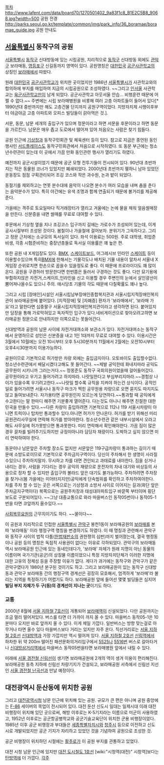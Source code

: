 [[목차]]
http://www.lafent.com/data/board70/1270501402_9a83f1c8_B1E2C5B8_9068.jpg?width=500
공원 전경
http://parks.seoul.go.kr/template/common/img/park_info/36_boramae/boramae_guide.jpg
공원 안내도
== [[서울특별시]] 동작구의 공원 ==
[[서울특별시]] [[동작구]] 신대방동에 있는 시립공원, 지리적으로 [[동작구]] 신대방동 외에도 [[관악구]] 보라매동, [[영등포구]] 신길동까지 영역이 있다. 공원명칭은 [[대한민국]] [[공군사관학교]]의 상징인 [[보라매]]에서 따왔다. 

원래 [[대한민국]] [[공군사관학교]]가 위치한 곳이었지만 1986년 [[서울특별시]]가 사관학교와의 합의하에 부지를 매입하여 지금의 시립공원으로 조성하였다. ~~그리고 [[인서울]] 사관학교는 [[육군사관학교]]만이 남게 되었다. 공군사관학교 아웃서울 안습... 비행훈련 때문에 어쩔 수 없다.~~ 주변에는 시립 보라매병원을 비롯해 여러 고층 아파트들이 들어서 있다[* 1990년대 중반까지만 해도 고층건물 단지까지 공원구역이었다. 지방자치제 시행이후부터 야금야금 고층 아파트와 오피스 빌딩들이 갉아먹은 것.]. 

서문, 동문, 남문 세개의 출입구가 있으며 정문이라고 하면 서문을 후문이라고 하면 동문을 가르킨다. 남문은 매우 좁고 도로에서 떨어져 있어 처음오는 사람은 찾기 힘들다.

공원 인근에 [[기상청]]과 동작구민회관 및 체육센터 등이 있다. 참고로 지금은 종언된 동인행사인 [[서드플레이스]]도 동작구민회관에서 처음으로 시작하였다. 또 동문 부근에는 청소년수련관이 있는데 이 곳에서 가끔 만화 동인관련 행사가 열리기도 하였다. 

예전까지 공군시설이었기 때문에 공군 모형 전투기들이 전시되어 있다. 90년대 초반까지는 작은 동물원 코너가 있었지만 폐쇄되었다. 2000년대 초반까지 휑하니 남아 있었던 운동장도 점점 구획관리되어 조깅 코스와 작은 과수원, 논과 밭이 되었다.

동절기를 제외하고는 연못 분수대에 음악이 나오면 분수가 여러 모습을 내며 춤을 춘다는 음악분수가 있다. 특히 야간에는 유색 조명과 함께 연출되기 때문에 볼거리를 제공해준다. 

가을에는 격주로 토요일마다 직거래장터가 열리고 겨울에는 논에 물을 채워 얼음썰매장을 만든다. 신분증을 내면 썰매를 무료로 대여할 수 있다.

후문에서 기상청 옆을 지나 조깅코스 입구까지 길에는 가로수가 조성되어 있는데, 이게 공사시절부터 조성된 것이다. 봄철이나 가을철에 걸어보자. 분위기가 그윽하다고. 그리고 정문 근처에는 소규모의 독서실이 있다. 좌석 이용료는 500원. 주로 대학생, 취업준비생, 각종 시험준비하는 중장년층들로 독서실 이용률은 꽤 높은 편.

또한 공원 내 X게임장도 있다. [[BMX]], [[스케이트보드]], 어그레시브 인라인 [[스케이트]] 등이 이용할수있으며 특히[[BMX]]에 한해서는 기물각도나 배치된 기물 내용이 알차서 서울내 X게임장 순위로치면 한손으로 꼽을수 있을정도로 좋다. 이 때문에 프로라이더도 꽤 많이온다. 공원을 구경하러 방문한다면 한번쯤은 들러서 구경하는 것도 좋다. 다만 묘기용에 부합하지않은 자전거,스케이트,인라인을 신고 이용할 경우 주변인의 눈에서 살인광선이 뿜어져나올수도 있으니 주의. 애시당초 기물의 각도 때문에 다칠확률도 꽤나 높다.

그리고 시립 [장애인]시설인 서울시립남부장애인종합복지관과 서울시립지적장애인복지관이 보라매공원에 붙어있다. [지적장애] 및 [자폐증] 환자가 '보라매에서', '보라매 가요'라고 말한다면 십중팔구 서울시립지적장애인복지관이라고 생각하면 된다. 붙어있지만 담장을 통해 가로막혀있고 독자적인 입구가 있다.네비게이션으로 찾아오려고하면 보라매공원 정문으로 안내하지만 이쪽으로는 못들어간다.

신대방역과 공원의 남문 사이에 자전거대여소와 보관소가 있다. 자전거대여소는 동작구에서 운영하므로 성인은 신분증을 내고 1인 1대까지 무료로 대여할 수 있다. 이용시간은 3월에서 10월에는 오전 10시부터  오후 5시30분까지 11월에서 2월에는 오전10시부터 오후4시30분까지 이용가능하다.

공원이므로 기본적으로 허가받은 차량 외에는 출입금지이다. 오토바이도 출입할수없다. 청소년수련관에서 배달시켰다고해도 못 들어간다. ~~제발 공익한테 화내지마라 공익도 공무원이 시키니까 그러는거다.~~ 정몽준도 동작구 국회의원이었을때 걸어들어갔다. 공무원이라고 우기고  들어가려고 하지마라. 나랏일한다고 부심부리지마라.~~경험상 나이가 있을수록 우기려고한다.~~나랏일 할수록 규칙을 지켜야 하는건 상식이다. 공적인 일로 들어가려면 서울시나 동작구 마크가 찍힌 공무원용 차량으로 오면 묻지도 따지지도 않고 들여보내준다. 자가용타면 공무원인지 모르는게 당연하다.~~통과할 때 공익에게 수고한다는 말 한마디 해주면 기분좋게 열어준다. 다는것도 아니니 해주면 친절한 대한민국을 만들수 있다.~~다른 차량이 출입하려면 기본적으로 112나 119 서울시차량이 아니면 트럭이나 탑차만 통과할수 있다.아니면 허가가 안나온다. 허가를 받기 위해선 미리 공원관리사무실에 연락해 허가를 받아야한다. 청소년수련관 같은 내부시설에서 오라고 해도 사무실에 허가못받으면 통과못한다. 미리 연락해서 확인해야한다. 가끔 짐이 많은 경우 끌차를 빌려주기도하지만 규정이아니라 담당자 재량이다. 도박하고 싶지 않으면 미리 연락하여야 한다.

동문이나 남문앞은 주차할 장소도 없지만 서문앞은 119구급차량이 통과하는 길이기 때문에 소방도로이므로 기본적으로 주차금지구역이다. 당신이 주차해서 한 생명이 사라질수있으니 주차하지말자. 무시하고 차를 대면 견인되고 과태료를 내야한다. 짐을 싣거나 내리는 경우, 사람을 기다리는 경우 공익의 재량으로 운전자의 차내 대기와 비상등의 사용으로 정차 할 수 있지만 출입구의 볼라드 앞은 대기도 불가능하다. 주차하려면 주차장을 찾거나(봄 가을에는 미어터지지만)공익에게 단속범위를 확인하고 주차하여야한다. 차를 주차 할 수 있는 곳은 서쪽으로는 기상청과 소방서 사이로 이어지는 길과(화단 앞은 주차금지구역이다) 복쪽으로는 공원주차장과 태성대아파트입구 바깥쪽 부터이며 횡단보도로 구분되어있다. ~~그냥 대중교통으로 와라 마을버스인 동작05번이나 동작05-1번을 타면 코앞까지 올수있다.~~

[[사회복무요원]]의 근무지이기도 하다. ~~꿀이다~~

이 공원과 지리적으로 인접한 [[서울특별시]] [[관악구]] 봉천1동이 보라매공원의 [[보라매]]를 본따 '보라매동' 이라 행정구역 명칭을 변경하기도 하였다. 이 때 명칭과 관련해서 관악구와 동작구 사이의 법적 다툼([[헌법재판소]]의 권한쟁의 심판)까지 벌어졌는데, 결국 행정동이나 공원 등의 명칭은 독점적 사용권이 없다는 이유로 각하되었다.
관악구의 보라매동 역시 보라매공원 인근에 있는 동네인데다가, '보라매' 자체가 원래 지명이 아닌 동물의 이름이며 국가기관(공군)의 상징물 이름이었으니 특정 지방자치단체가 이러한 지명에 대한 고유의 정체성 등을 주장할 이유가 없다. 게다가 과거에는 동작구와 관악구가 같은 관악구였다가 1980년 분구된 것이기도 하고. 그리고 보라매공원이 있는 동작구 신대방동과 관악구 보라매동 간의 행정구역 경계선은 굉장히 모호해서, 엄격하게 '보라매'라 불리는 지역을 특정하기가 어렵기도 하다. 보라매공원 앞에 들어선 몇몇 빌딩들은 심지어 '''빌딩 부지 자체가 두 구(동)의 경계선이 지나는 곳'''이기도 하다.
=== 교통 ===
2000년 8월에 [[서울 지하철 7호선]]이 개통되어 [[보라매역]]이 신설되었다. 다만 공원까지는 조금 멀리 떨어져있다. 버스를 타면 더 가까이 까지 올 수 있다. 마을버스 동작05-1은 10분마다 오지만 바로 앞까지 올 수 있다. 이게 제일 가깝다. 일반버스는 방향 맞는걸로 아무거나 타면 올수 있다 마을버스보다 거리는 있지만 자주 온다. 직선거리로는 [[서울 지하철 2호선]] [[신대방역]]과 가장 가깝지만 역시 떨어져 있다. [[서울 지하철 2호선]] [[신림역(서울)|신림역]]에서 하차한 뒤 약 200m 떨어진 패션문화의거리입구에서 [[서울 버스 5525|5525]]나 [[서울 버스 5516|5516]]번 버스로 갈아타거나 [[신대방삼거리역]]에서 마을버스 동작05번을타면 보라매병원 앞에서 내릴 수 있다.

미래에 [[서울 경전철 신림선]]이 생기면 보라매공원에 2개의 역이 생겨 이용이 편리해진다. 보라매공원 동측 지하에 신림선 차량기지가 건설되고, 보라매공원 서측에서 신림선 지선인 [[서울 경전철 난곡선]]과 만날 예정이다.
 
== 대전광역시 둔산동에 위치한 공원 ==
그리고 [[대전광역시]]청 남문 인근에 위치해 있는 공원. 규모가 큰 편은 아니며 공원 중앙에는 [[F-86]] 세이버의 목업이 전시되어 있다. 대전 둔산 신도시 일대는 일제시대 이래 대전비행장이 위치해 있던 곳으로써, 해방 이후로는 K-5기지라는 이름으로 미군이 사용하였고, 1952년 이후로는 공군항공병학교와 공군기술교육단이 위치한 군용 비행장이었다. 1985년 이후 공군 비행장과 부대들은 [[세종특별자치시]]와 [[청주시]] 등으로 이전하고 신도시로 개발되었지만 공군 기지가 자리하고 있었던 것을 기념하여 공원으로 조성한 것.

공군 비행장이 위치하던 시절에는 [[활주로]]가 이 공원 부지를 관통하고 있었다. 

대전 시청 남문 인근에 있지만 [[대전 도시철도 1호선]] [wiki:"시청역(대전)" 시청역]보다는 [[탄방역]]에 더 가깝다.
[[각주]]
